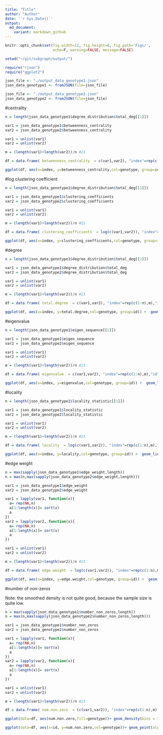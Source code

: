 ```yaml
---
title: "Title"
author: "Author"
date: '`r Sys.Date()`'
output:
  md_document: 
    variant: markdown_github
---
```


```r
knitr::opts_chunk$set(fig.width=12, fig.height=8, fig.path='Figs/',
                      echo=F, warning=FALSE, message=FALSE)
```


```r
setwd("~/git/subgraph/output/")

require("rjson")
require("ggplot2")

json_file <- "./output_data_genotype1.json"
json_data_genotype1 <- fromJSON(file=json_file)

json_file <- "./output_data_genotype2.json"
json_data_genotype2 <- fromJSON(file=json_file)
```

#centrality
```r

n = length(json_data_genotype1$degree_distribution$total_deg[[1]])

var1 = json_data_genotype1$betweenness_centrality
var2 = json_data_genotype2$betweenness_centrality

var1 = unlist(var1)
var2 = unlist(var2)

m = (length(var1)+length(var2))/n #21

df = data.frame( betweenness_centrality  = c(var1,var2), "index"=rep(c(1:n),m),"id"= rep(c(1:m),each=n),"genotype" = as.factor(c(rep(1,length(var1)),rep(2,length(var2)))))

ggplot(df, aes(x=index, y=betweenness_centrality,col=genotype, group=id)) +  geom_line(shape=1)
```

#log clustering coefficient
```r

n = length(json_data_genotype1$degree_distribution$total_deg[[1]])

var1 = json_data_genotype1$clustering_coefficients
var2 = json_data_genotype2$clustering_coefficients

var1 = unlist(var1)
var2 = unlist(var2)

m = (length(var1)+length(var2))/n #21

df = data.frame( clustering_coefficients  = log(c(var1,var2)), "index"=rep(c(1:n),m),"id"= rep(c(1:m),each=n),"genotype" = as.factor(c(rep(1,length(var1)),rep(2,length(var2)))))

ggplot(df, aes(x=index, y=clustering_coefficients,col=genotype, group=id)) +  geom_line(shape=1)
```


#degree
```r

n = length(json_data_genotype1$degree_distribution$total_deg[[1]])

var1 = json_data_genotype1$degree_distribution$total_deg
var2 = json_data_genotype2$degree_distribution$total_deg

var1 = unlist(var1)
var2 = unlist(var2)

m = (length(var1)+length(var2))/n #21

df = data.frame( total.degree  = c(var1,var2), "index"=rep(c(1:n),m),"id"= rep(c(1:m),each=n),"genotype" = as.factor(c(rep(1,length(var1)),rep(2,length(var2)))))

ggplot(df, aes(x=index, y=total.degree,col=genotype, group=id)) +  geom_line(shape=1)
```



#eigenvalue

```r
n = length(json_data_genotype1$eigen_sequence[[1]])

var1 = json_data_genotype1$eigen_sequence
var2 = json_data_genotype2$eigen_sequence

var1 = unlist(var1)
var2 = unlist(var2)

m = (length(var1)+length(var2))/n #21

df = data.frame( eigenvalue  = c(var1,var2), "index"=rep(c(1:n),m),"id"= rep(c(1:m),each=n),"genotype" = as.factor(c(rep(1,length(var1)),rep(2,length(var2)))))

ggplot(df, aes(x=index, y=eigenvalue,col=genotype, group=id)) +  geom_line(shape=1)
```


#locality

```r
n = length(json_data_genotype1$locality_statistic[[1]])

var1 = json_data_genotype1$locality_statistic
var2 = json_data_genotype2$locality_statistic

var1 = unlist(var1)
var2 = unlist(var2)

m = (length(var1)+length(var2))/n #21

df = data.frame( locality  = log(c(var1,var2)), "index"=rep(c(1:n),m),"id"= rep(c(1:m),each=n),"genotype" = as.factor(c(rep(1,length(var1)),rep(2,length(var2)))))

ggplot(df, aes(x=index, y=locality,col=genotype, group=id)) +  geom_line(shape=1)
```

#edge weight

```r
n = max(sapply(json_data_genotype1$edge_weight,length))
n = max(n,max(sapply(json_data_genotype2$edge_weight,length)))

var1 = json_data_genotype1$edge_weight
var2 = json_data_genotype2$edge_weight

var1 = lapply(var1, function(x){
  a= rep(NA,n)
  a[1:length(x)]= sort(x)
  a
})
var2 = lapply(var2, function(x){
  a= rep(NA,n)
  a[1:length(x)]= sort(x)
  a
})

var1 = unlist(var1)
var2 = unlist(var2)

m = (length(var1)+length(var2))/n #21

df = data.frame( edge.weight  = log(c(var1,var2)), "index"=rep(c(1:n),m),"id"= rep(c(1:m),each=n),"genotype" = as.factor(c(rep(1,length(var1)),rep(2,length(var2)))))

ggplot(df, aes(x=index, y=edge.weight,col=genotype, group=id)) +  geom_line(shape=1)
```



#number of non-zeros

Note: the smoothed density is not quite good, because the sample size is quite low.


```r
n = max(sapply(json_data_genotype1$number_non_zeros,length))
n = max(n,max(sapply(json_data_genotype2$number_non_zeros,length)))

var1 = json_data_genotype1$number_non_zeros
var2 = json_data_genotype2$number_non_zeros

var1 = lapply(var1, function(x){
  a= rep(NA,n)
  a[1:length(x)]= sort(x)
  a
})
var2 = lapply(var2, function(x){
  a= rep(NA,n)
  a[1:length(x)]= sort(x)
  a
})

var1 = unlist(var1)
var2 = unlist(var2)

m = (length(var1)+length(var2))/n #21

df = data.frame( num.non.zero  = (c(var1,var2)), "index"=rep(c(1:n),m),"id"= rep(c(1:m),each=n),"genotype" = as.factor(c(rep(1,length(var1)),rep(2,length(var2)))))

ggplot(data=df, aes(num.non.zero,fill=genotype))+ geom_density(bins = 30,position = "identity",alpha=0.5)

ggplot(data=df, aes(x=id, y=num.non.zero,col=genotype))+ geom_point(alpha=0.5)

```
